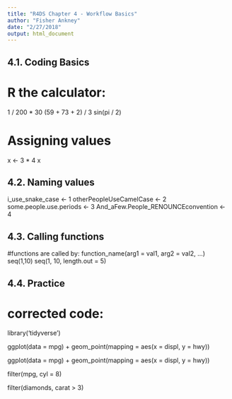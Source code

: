 ```yaml
---
title: "R4DS Chapter 4 - Workflow Basics"
author: "Fisher Ankney"
date: "2/27/2018"
output: html_document
---
```



## 4.1. Coding Basics 

# R the calculator: 
1 / 200 * 30
(59 + 73 + 2) / 3
sin(pi / 2)

# Assigning values
x <- 3 * 4
x

## 4.2. Naming values
i_use_snake_case <- 1
otherPeopleUseCamelCase <- 2 
some.people.use.periods <- 3
And_aFew.People_RENOUNCEconvention <- 4

## 4.3. Calling functions

#functions are called by: function_name(arg1 = val1, arg2 = val2, ...)
seq(1,10)
seq(1, 10, length.out = 5)


## 4.4. Practice 

# corrected code: 
library('tidyverse')

ggplot(data = mpg) + 
  geom_point(mapping = aes(x = displ, y = hwy))

ggplot(data = mpg) + 
  geom_point(mapping = aes(x = displ, y = hwy))

filter(mpg, cyl = 8)

filter(diamonds, carat > 3)








